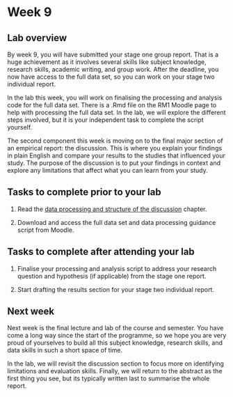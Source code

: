 # Week 9

## Lab overview

By week 9, you will have submitted your stage one group report. That is a huge achievement as it involves several skills like subject knowledge, research skills, academic writing, and group work. After the deadline, you now have access to the full data set, so you can work on your stage two individual report. 

In the lab this week, you will work on finalising the processing and analysis code for the full data set. There is a .Rmd file on the RM1 Moodle page to help with processing the full data set. In the lab, we will explore the different steps involved, but it is your independent task to complete the script yourself. 

The second component this week is moving on to the final major section of an empirical report: the discussion. This is where you explain your findings in plain English and compare your results to the studies that influenced your study. The purpose of the discussion is to put your findings in context and explore any limitations that affect what you can learn from your study. 

## Tasks to complete prior to your lab

1. Read the [data processing and structure of the discussion](#processing-discussion1) chapter.

2. Download and access the full data set and data processing guidance script from Moodle. 

## Tasks to complete after attending your lab

1. Finalise your processing and analysis script to address your research question and hypothesis (if applicable) from the stage one report. 

2. Start drafting the results section for your stage two individual report. 

## Next week

Next week is the final lecture and lab of the course and semester. You have come a long way since the start of the programme, so we hope you are very proud of yourselves to build all this subject knowledge, research skills, and data skills in such a short space of time. 

In the lab, we will revisit the discussion section to focus more on identifying limitations and evaluation skills. Finally, we will return to the abstract as the first thing you see, but its typically written last to summarise the whole report. 
